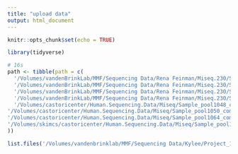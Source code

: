 ```yaml
---
title: "upload data"
output: html_document
---
```


```r
knitr::opts_chunk$set(echo = TRUE)
```

```r
library(tidyverse)
```

```r
# 16s
path <- tibble(path = c(
  '/Volumes/vandenBrinkLab/MMF/Sequencing Data/Rena Feinman/Miseq.230/Sample_pool1126_complete',
  '/Volumes/vandenBrinkLab/MMF/Sequencing Data/Rena Feinman/Miseq.230/Sample_pool1127_complete',
  '/Volumes/vandenBrinkLab/MMF/Sequencing Data/Rena Feinman/Miseq.230/Sample_pool1128_complete',
  '/Volumes/vandenBrinkLab/MMF/Sequencing Data/Rena Feinman/Miseq.230/Sample_pool1129_complete',
  '/Volumes/castoricenter/Human.Sequencing.Data/Miseq/Sample_pool1048_complete',
'/Volumes/castoricenter/Human.Sequencing.Data/Miseq/Sample_pool1050_complete',
'/Volumes/castoricenter/Human.Sequencing.Data/Miseq/Sample_pool1064_complete',
'/Volumes/skimcs/castoricenter/Human.Sequencing.Data/Miseq/Sample_pool1109_complete'
))

list.files('/Volumes/vandenbrinklab/MMF/Sequencing Data/Kylee/Project_12892/DIANA_0451')
```

